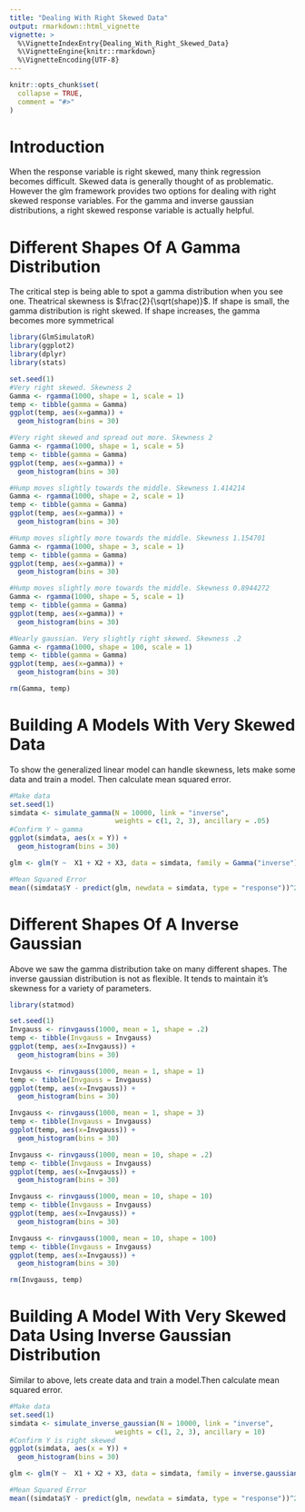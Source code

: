 ---
title: "Dealing With Right Skewed Data"
output: rmarkdown::html_vignette
vignette: >
  %\VignetteIndexEntry{Dealing_With_Right_Skewed_Data}
  %\VignetteEngine{knitr::rmarkdown}
  %\VignetteEncoding{UTF-8}
---

```{r, include = FALSE}
knitr::opts_chunk$set(
  collapse = TRUE,
  comment = "#>"
)
```


# Introduction
When the response variable is right skewed, many think regression becomes difficult. Skewed data is generally thought of as problematic. However the glm framework provides two options for dealing with right skewed response variables. For the gamma and inverse gaussian distributions, a right skewed response variable is actually helpful.

# Different Shapes Of A Gamma Distribution

The critical step is being able to spot a gamma distribution when you see one. Theatrical skewness is $\frac{2}{\sqrt(shape)}$. If shape is small, the gamma distribution is right skewed. If shape increases, the gamma becomes more symmetrical

```{r setup}
library(GlmSimulatoR)
library(ggplot2)
library(dplyr)
library(stats)

set.seed(1)
#Very right skewed. Skewness 2
Gamma <- rgamma(1000, shape = 1, scale = 1)
temp <- tibble(gamma = Gamma)
ggplot(temp, aes(x=gamma)) + 
  geom_histogram(bins = 30)

#Very right skewed and spread out more. Skewness 2
Gamma <- rgamma(1000, shape = 1, scale = 5)
temp <- tibble(gamma = Gamma)
ggplot(temp, aes(x=gamma)) + 
  geom_histogram(bins = 30)

#Hump moves slightly towards the middle. Skewness 1.414214
Gamma <- rgamma(1000, shape = 2, scale = 1)
temp <- tibble(gamma = Gamma)
ggplot(temp, aes(x=gamma)) + 
  geom_histogram(bins = 30)

#Hump moves slightly more towards the middle. Skewness 1.154701
Gamma <- rgamma(1000, shape = 3, scale = 1)
temp <- tibble(gamma = Gamma)
ggplot(temp, aes(x=gamma)) + 
  geom_histogram(bins = 30)

#Hump moves slightly more towards the middle. Skewness 0.8944272
Gamma <- rgamma(1000, shape = 5, scale = 1)
temp <- tibble(gamma = Gamma)
ggplot(temp, aes(x=gamma)) + 
  geom_histogram(bins = 30)

#Nearly gaussian. Very slightly right skewed. Skewness .2
Gamma <- rgamma(1000, shape = 100, scale = 1)
temp <- tibble(gamma = Gamma)
ggplot(temp, aes(x=gamma)) + 
  geom_histogram(bins = 30)

```

```{r, echo=FALSE}
rm(Gamma, temp)
```


# Building A Models With Very Skewed Data
To show the generalized linear model can handle skewness, lets make some data and train a model. Then calculate mean squared error.

```{r}
#Make data
set.seed(1)
simdata <- simulate_gamma(N = 10000, link = "inverse", 
                          weights = c(1, 2, 3), ancillary = .05)
#Confirm Y ~ gamma
ggplot(simdata, aes(x = Y)) + 
  geom_histogram(bins = 30)

glm <- glm(Y ~  X1 + X2 + X3, data = simdata, family = Gamma("inverse"))

#Mean Squared Error
mean((simdata$Y - predict(glm, newdata = simdata, type = "response"))^2)
```

# Different Shapes Of A Inverse Gaussian

Above we saw the gamma distribution take on many different shapes. The inverse gaussian distribution is not as flexible. It tends to maintain it's skewness for a variety of parameters.

```{r}
library(statmod)

set.seed(1)
Invgauss <- rinvgauss(1000, mean = 1, shape = .2)
temp <- tibble(Invgauss = Invgauss)
ggplot(temp, aes(x=Invgauss)) + 
  geom_histogram(bins = 30)

Invgauss <- rinvgauss(1000, mean = 1, shape = 1)
temp <- tibble(Invgauss = Invgauss)
ggplot(temp, aes(x=Invgauss)) + 
  geom_histogram(bins = 30)

Invgauss <- rinvgauss(1000, mean = 1, shape = 3)
temp <- tibble(Invgauss = Invgauss)
ggplot(temp, aes(x=Invgauss)) + 
  geom_histogram(bins = 30)

Invgauss <- rinvgauss(1000, mean = 10, shape = .2)
temp <- tibble(Invgauss = Invgauss)
ggplot(temp, aes(x=Invgauss)) + 
  geom_histogram(bins = 30)

Invgauss <- rinvgauss(1000, mean = 10, shape = 10)
temp <- tibble(Invgauss = Invgauss)
ggplot(temp, aes(x=Invgauss)) + 
  geom_histogram(bins = 30)

Invgauss <- rinvgauss(1000, mean = 10, shape = 100)
temp <- tibble(Invgauss = Invgauss)
ggplot(temp, aes(x=Invgauss)) + 
  geom_histogram(bins = 30)

```

```{r, echo=FALSE}
rm(Invgauss, temp)
```

# Building A Model With Very Skewed Data Using Inverse Gaussian Distribution
Similar to above, lets create data and train a model.Then calculate mean squared error.

```{r}
#Make data
set.seed(1)
simdata <- simulate_inverse_gaussian(N = 10000, link = "inverse", 
                          weights = c(1, 2, 3), ancillary = 10)
#Confirm Y is right skewed
ggplot(simdata, aes(x = Y)) + 
  geom_histogram(bins = 30)

glm <- glm(Y ~  X1 + X2 + X3, data = simdata, family = inverse.gaussian(link = "inverse"))

#Mean Squared Error
mean((simdata$Y - predict(glm, newdata = simdata, type = "response"))^2)
```
